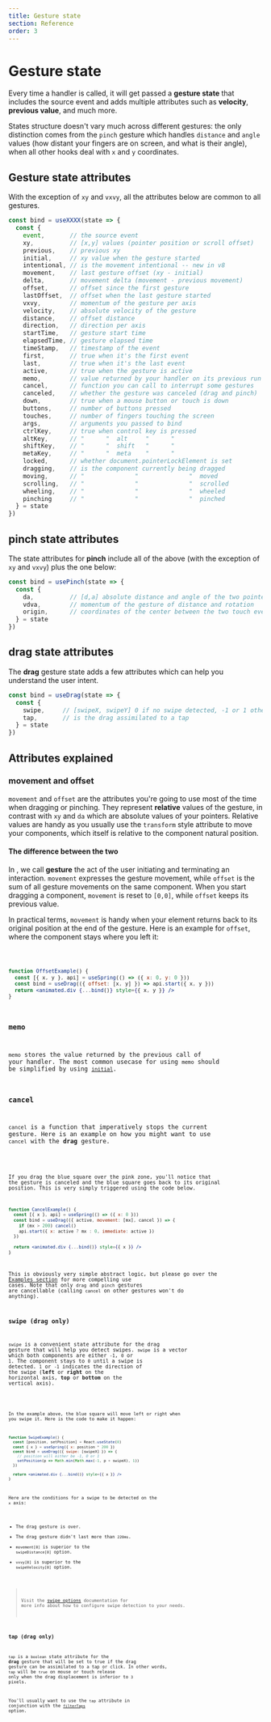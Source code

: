 ```yaml
---
title: Gesture state
section: Reference
order: 3
---
```



# Gesture state

Every time a handler is called, it will get passed a **gesture state** that includes the source event and adds multiple attributes such as **velocity**, **previous value**, and much more.

States structure doesn't vary much across different gestures: the only distinction comes from the `pinch` gesture which handles `distance` and `angle` values (how distant your fingers are on screen, and what is their angle), when all other hooks deal with `x` and `y` coordinates.

## Gesture state attributes

With the exception of `xy` and `vxvy`, all the attributes below are common to all gestures.

<!-- prettier-ignore -->
```jsx
const bind = useXXXX(state => {
  const {
    event,       // the source event
    xy,          // [x,y] values (pointer position or scroll offset)
    previous,    // previous xy
    initial,     // xy value when the gesture started
    intentional, // is the movement intentional -- new in v8
    movement,    // last gesture offset (xy - initial)
    delta,       // movement delta (movement - previous movement)
    offset,      // offset since the first gesture
    lastOffset,  // offset when the last gesture started
    vxvy,        // momentum of the gesture per axis
    velocity,    // absolute velocity of the gesture
    distance,    // offset distance
    direction,   // direction per axis
    startTime,   // gesture start time
    elapsedTime, // gesture elapsed time
    timeStamp,   // timestamp of the event
    first,       // true when it's the first event
    last,        // true when it's the last event
    active,      // true when the gesture is active
    memo,        // value returned by your handler on its previous run
    cancel,      // function you can call to interrupt some gestures
    canceled,    // whether the gesture was canceled (drag and pinch)
    down,        // true when a mouse button or touch is down
    buttons,     // number of buttons pressed
    touches,     // number of fingers touching the screen
    args,        // arguments you passed to bind
    ctrlKey,     // true when control key is pressed
    altKey,      // "      "  alt     "      "
    shiftKey,    // "      "  shift   "      "
    metaKey,     // "      "  meta    "      "
    locked,      // whether document.pointerLockElement is set
    dragging,    // is the component currently being dragged
    moving,      // "              "              "  moved
    scrolling,   // "              "              "  scrolled
    wheeling,    // "              "              "  wheeled
    pinching     // "              "              "  pinched
  } = state
})
```

## pinch state attributes

The state attributes for **pinch** include all of the above (with the exception of `xy` and `vxvy`) plus the one below:

<!-- prettier-ignore -->
```jsx
const bind = usePinch(state => {
  const {
    da,          // [d,a] absolute distance and angle of the two pointers
    vdva,        // momentum of the gesture of distance and rotation
    origin,      // coordinates of the center between the two touch event
  } = state
})
```

## drag state attributes

The **drag** gesture state adds a few attributes which can help you understand the user intent.

<!-- prettier-ignore -->
```jsx
const bind = useDrag(state => {
  const {
    swipe,     // [swipeX, swipeY] 0 if no swipe detected, -1 or 1 otherwise
    tap,       // is the drag assimilated to a tap
  } = state
})
```

## Attributes explained

### movement and offset

`movement` and `offset` are the attributes you're going to use most of the time when dragging or pinching. They represent **relative** values of the gesture, in contrast with `xy` and `da` which are absolute values of your pointers. Relative values are handy as you usually use the `transform` style attribute to move your components, which itself is relative to the component natural position.

#### The difference between the two

In <ReactUseGesture/>, we call **gesture** the act of the user initiating and terminating an interaction. `movement` expresses the gesture movement, while `offset` is the sum of all gesture movements on the same component. When you start dragging a component, `movement` is reset to `[0,0]`, while `offset` keeps its previous value.

In practical terms, `movement` is handy when your element returns back to its original position at the end of the gesture. Here is an example for `offset`, where the component stays where you left it:

<Code id="Offset" />

```jsx
function OffsetExample() {
  const [{ x, y }, api] = useSpring(() => ({ x: 0, y: 0 }))
  const bind = useDrag(({ offset: [x, y] }) => api.start({ x, y }))
  return <animated.div {...bind()} style={{ x, y }} />
}
```

### memo

`memo` stores the value returned by the previous call of your handler. The most common usecase for using `memo` should be simplified by using [`initial`](/docs/options/#initial).

### cancel

`cancel` is a function that imperatively stops the current gesture. Here is an example on how you might want to use `cancel` with the **drag** gesture.

<Code id="Cancel" disableOverlay />

If you drag the blue square over the pink zone, you'll notice that the gesture is canceled and the blue square goes back to its original position. This is very simply triggered using the code below.

```jsx highlight={3-6}
function CancelExample() {
  const [{ x }, api] = useSpring(() => ({ x: 0 }))
  const bind = useDrag(({ active, movement: [mx], cancel }) => {
    if (mx > 200) cancel()
    api.start({ x: active ? mx : 0, immediate: active })
  })

  return <animated.div {...bind()} style={{ x }} />
}
```

This is obviously very simple abstract logic, but please go over the [Examples section](/docs/examples) for more compelling use cases. Note that only `drag` and `pinch` gestures are cancellable (calling `cancel` on other gestures won't do anything).

### swipe (drag only)

`swipe` is a convenient state attribute for the drag gesture that will help you detect swipes. `swipe` is a vector which both components are either `-1`, `0` or `1`. The component stays to `0` until a swipe is detected. `1` or `-1` indicates the direction of the swipe (**left** or **right** on the horizontal axis, **top** or **bottom** on the vertical axis).

<Code id="Swipe" disableOverlay />

In the example above, the blue square will move left or right when you swipe it. Here is the code to make it happen:

```jsx highlight={2,4-7}
function SwipeExample() {
  const [position, setPosition] = React.useState(0)
  const { x } = useSpring({ x: position * 200 })
  const bind = useDrag(({ swipe: [swipeX] }) => {
    // position will either be -1, 0 or 1
    setPosition(p => Math.min(Math.max(-1, p + swipeX), 1))
  })

  return <animated.div {...bind()} style={{ x }} />
}
```

Here are the conditions for a swipe to be detected on the `x` axis:

- The drag gesture is over.
- The drag gesture didn't last more than `220ms`.
- `movement[0]` is superior to the `swipeDistance[0]` option.
- `vxvy[0]` is superior to the `swipeVelocity[0]` option.

> Visit the [swipe options](/docs/options) documentation for more info about how to configure swipe detection to your needs.

### tap (drag only)

`tap` is a `boolean` state attribute for the **drag** gesture that will be set to true if the drag gesture can be assimilated to a tap or click. In other words, `tap` will be `true` on mouse or touch release only when the drag displacement is inferior to `3` pixels.

You'll usually want to use the `tap` attribute in conjunction with the [`filterTaps`](/docs/options/#filtertaps-drag-only) option.
